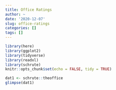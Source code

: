 ```yaml
---
title: Office Ratings
author: ~
date: '2020-12-07'
slug: office-ratings
categories: []
tags: []
---
```


```r
library(here)
library(ggplot2)
library(tidyverse)
library(readxl)
library(schrute)
knitr::opts_chunk$set(echo = FALSE, tidy = TRUE)
```

```r
dat1 <- schrute::theoffice
glimpse(dat1)
```





